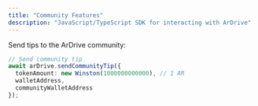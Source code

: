```yaml
---
title: "Community Features"
description: "JavaScript/TypeScript SDK for interacting with ArDrive"
---
```


Send tips to the ArDrive community:

```typescript
// Send community tip
await arDrive.sendCommunityTip({
  tokenAmount: new Winston(1000000000000), // 1 AR
  walletAddress,
  communityWalletAddress
});
```